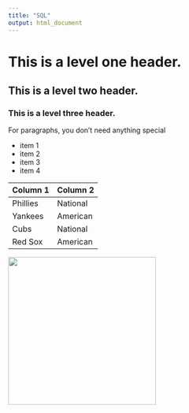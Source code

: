 ```yaml
---
title: "SQL"
output: html_document
---
```


# This is a level one header.
## This is a level two header.
### This is a level three header.

For paragraphs, you don't need anything special

* item 1
* item 2
* item 3
* item 4

Column 1 | Column 2
----|----
Phillies | National
Yankees | American
Cubs | National
Red Sox | American

<img src="puppy.jpg" width="300"/>